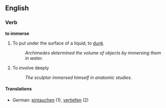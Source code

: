 ==English==
===Verb===
'''to immerse'''
# To put under the surface of a liquid; to [[dunk]]
#:''Archimedes determined the volume of objects by immersing them in water.''
# To involve deeply
#:''The sculptor immersed himself in anatomic studies.''
====Translations====
*German: [[eintauchen]] (1), [[vertiefen]] (2)